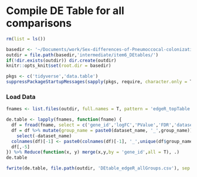 # Compile DE Table for all comparisons

```r
rm(list = ls())

basedir <- '~/Documents/work/Sex-differences-of-Pneumoccocal-colonization/'
outdir = file.path(basedir,'intermediate/item6_DEtables/')
if(!dir.exists(outdir)) dir.create(outdir)
knitr::opts_knit$set(root.dir = basedir)

pkgs <- c('tidyverse','data.table')
suppressPackageStartupMessages(sapply(pkgs, require, character.only = T))
```

### Load Data

```r
fnames <- list.files(outdir, full.names = T, pattern = 'edgeR_topTable')
```

```r
de.table <- lapply(fnames, function(fname) {
  df = fread(fname, select = c('gene_id','logFC','PValue','FDR','dataset_name','group_name')) 
  df = df %>% mutate(group_name = paste0(dataset_name, '_',group_name)) %>% 
    select(-dataset_name)
  colnames(df)[-1] <- paste0(colnames(df)[-1], '_',unique(df$group_name))
  df[,-5]
}) %>% Reduce(function(x, y) merge(x,y,by = 'gene_id',all = T), .)
de.table
```
```r
fwrite(de.table, file.path(outdir, 'DEtable_edgeR_allGroups.csv'), sep = '\t', quote= F, row.names = F)
```

